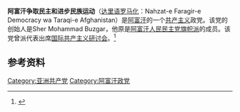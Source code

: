 '''阿富汗争取民主和进步民族运动'''（[[达里语|达里语]][[罗马化|罗马化]]：Nahzat-e Faragir-e Democracy wa Taraqi-e Afghanistan）是[[阿富汗|阿富汗]]的一个[[共产主义|共产主义]]政党。该党的创始人是Sher Mohammad Buzgar，他原是[[阿富汗人民民主党|阿富汗人民民主党]][[旗帜派|旗帜派]]的成员。该党曾派代表出席[[国际共产主义研讨会|国际共产主义研讨会]]。<ref>{{Cite web |url=http://www.broadleft.org/af.htm |title=存档副本 |access-date=2016-01-28 |archive-url=https://web.archive.org/web/20110514062336/http://www.broadleft.org/af.htm |archive-date=2011-05-14 |dead-url=yes }}</ref>

==参考资料==
{{reflist}}

[[Category:亚洲共产党|Category:亚洲共产党]]
[[Category:阿富汗政党|Category:阿富汗政党]]